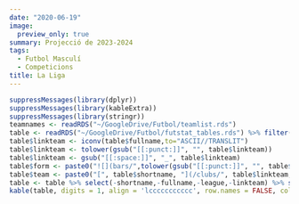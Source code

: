 ```yaml
---
date: "2020-06-19"
image:
  preview_only: true
summary: Projecció de 2023-2024
tags:
  - Futbol Masculí
  - Competicions
title: La Liga
---
```

```r
suppressMessages(library(dplyr))
suppressMessages(library(kableExtra))
suppressMessages(library(stringr))
teamnames <- readRDS("~/GoogleDrive/Futbol/teamlist.rds")
table <- readRDS("~/GoogleDrive/Futbol/futstat_tables.rds") %>% filter(league == 'primera_1') %>% left_join(teamnames, by = "team") %>% arrange(rank) %>% mutate(league = str_sub(league,1,-3))
table$linkteam <- iconv(table$fullname,to="ASCII//TRANSLIT")
table$linkteam <- tolower(gsub("[[:punct:]]", "", table$linkteam))
table$linkteam <- gsub("[[:space:]]", "_", table$linkteam)
table$form <- paste0("![](bars/",tolower(gsub("[[:punct:]]", "", table$team)),".png)")
table$team <- paste0("[", table$shortname, "](/clubs/", table$linkteam,"_",table$league,")")
table <- table %>% select(-shortname,-fullname,-league,-linkteam) %>% select(team,form,everything())
kable(table, digits = 1, align = 'lccccccccccc', row.names = FALSE, col.names = c('Club', 'Forma', 'Class.', 'Punts', 'Campió', 'UCL', "Europa", "Conf", 'Descens', 'F', 'C', 'Qual.')) %>% add_header_above(c('Temporada' = 4, 'Probabilitat (%)' = 5, 'xGols' = 3)) %>% column_spec(1, bold = T) %>% column_spec(2, width = "4em") %>% column_spec(4, border_right = T) %>% column_spec(9, border_right = T)
```

